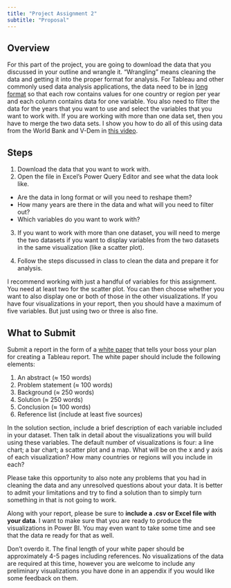 ```yaml
---
title: "Project Assignment 2"
subtitle: "Proposal"
---
```


## Overview

For this part of the project, you are going to download the data that you discussed in your outline and wrangle it. "Wrangling" means cleaning the data and getting it into the proper format for analysis. For Tableau and other commonly used data analysis applications, the data need to be in [long format](https://stefvanbuuren.name/fimd/sec-longandwide.html)
so that each row contains values for one country or region per year and each column contains data for one variable. You also need to filter the data for the years that you want to use and select the variables that you want to work with. If you are working with more than one data set, then you have to merge the two data sets. I show you how to do all of this using data from the World Bank and V-Dem in [this
video](https://www.youtube.com/watch?v=yqAYuAf6zEc&t=175s).

## Steps

1.  Download the data that you want to work with.
2.  Open the file in Excel's Power Query Editor and see what the data look like.

-   Are the data in long format or will you need to reshape them?
-   How many years are there in the data and what will you need to filter out?
-   Which variables do you want to work with?

3.  If you want to work with more than one dataset, you will need to merge the two datasets if you want to display variables from the two datasets in the same visualization (like a scatter plot).

4.  Follow the steps discussed in class to clean the data and prepare it for analysis.

::: callout-note
I recommend working with just a handful of variables for this
assignment. You need at least two for the scatter plot. You can then choose whether you want to also display one or both of those in the other visualizations. If you have four visualizations in your report, then you should have a maximum of five variables. But just using two or three is also fine.
:::

## What to Submit

Submit a report in the form of a [white
paper](https://www.instructionalsolutions.com/blog/how-to-write-white-paper)
that tells your boss your plan for creating a Tableau report. The white
paper should include the following elements:

1.  An abstract ($\approx$ 150 words)
2.  Problem statement ($\approx$ 100 words)
3.  Background ($\approx$ 250 words)
4.  Solution ($\approx$ 250 words)
5.  Conclusion ($\approx$ 100 words)
6.  Reference list (include at least five sources)

In the solution section, include a brief description of each variable
included in your dataset. Then talk in detail about the visualizations
you will build using these variables. The default number of
visualizations is four: a line chart; a bar chart; a scatter plot and a
map. What will be on the x and y axis of each visualization? How many
countries or regions will you include in each?

Please take this opportunity to also note any problems that you had in 
cleaning the data and any unresolved questions about your data. It is better 
to admit your limitations and try to find a solution than to simply turn 
something in that is not going to work.

Along with your report, please be sure to **include a .csv or Excel file
with your data**. I want to make sure that you are ready to produce the
visualizations in Power BI. You may even want to take some time and see
that the data re ready for that as well.

Don't overdo it. The final length of your white paper should be
approximately 4-5 pages including references. No visualizations of the
data are required at this time, however you are welcome to include any
preliminary visualizations you have done in an appendix if you would
like some feedback on them.
